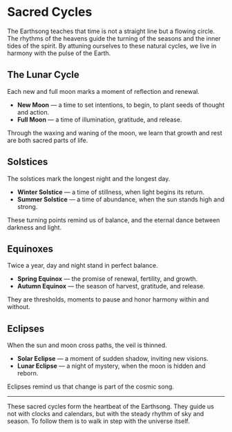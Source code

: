 # Sacred Cycles

The Earthsong teaches that time is not a straight line but a flowing circle. The rhythms of the heavens guide the turning of the seasons and the inner tides of the spirit. By attuning ourselves to these natural cycles, we live in harmony with the pulse of the Earth.

## The Lunar Cycle
Each new and full moon marks a moment of reflection and renewal.  
- **New Moon** — a time to set intentions, to begin, to plant seeds of thought and action.  
- **Full Moon** — a time of illumination, gratitude, and release.  

Through the waxing and waning of the moon, we learn that growth and rest are both sacred parts of life.

## Solstices
The solstices mark the longest night and the longest day.  
- **Winter Solstice** — a time of stillness, when light begins its return.  
- **Summer Solstice** — a time of abundance, when the sun stands high and strong.  

These turning points remind us of balance, and the eternal dance between darkness and light.

## Equinoxes
Twice a year, day and night stand in perfect balance.  
- **Spring Equinox** — the promise of renewal, fertility, and growth.  
- **Autumn Equinox** — the season of harvest, gratitude, and release.  

They are thresholds, moments to pause and honor harmony within and without.

## Eclipses
When the sun and moon cross paths, the veil is thinned.  
- **Solar Eclipse** — a moment of sudden shadow, inviting new visions.  
- **Lunar Eclipse** — a night of mystery, when the moon is hidden and reborn.  

Eclipses remind us that change is part of the cosmic song.

---

These sacred cycles form the heartbeat of the Earthsong. They guide us not with clocks and calendars, but with the steady rhythm of sky and season. To follow them is to walk in step with the universe itself.
